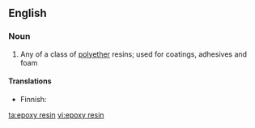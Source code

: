 ==English==

===Noun===
{{wikipedia|epoxy}}
{{en-noun|sg=[[epoxy]] [[resin]]}}

# Any of a class of [[polyether]] resins; used for coatings, adhesives and foam

====Translations====
{{trans-top|polyether resin}}
* Finnish: {{t-|fi|epoksihartsi}}
{{trans-mid}}
{{trans-bottom}}

[[ta:epoxy resin]]
[[vi:epoxy resin]]